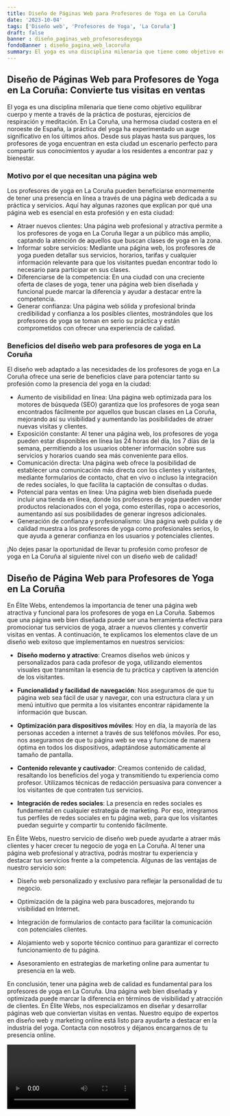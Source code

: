 ```yaml
---
title: Diseño de Páginas Web para Profesores de Yoga en La Coruña
date: '2023-10-04'
tags: ['Diseño web', 'Profesores de Yoga', 'La Coruña']
draft: false
banner : diseño_paginas_web_profesoresdeyoga
fondoBanner : diseño_pagina_web_lacoruña
summary: El yoga es una disciplina milenaria que tiene como objetivo equilibrar cuerpo y mente a través de la práctica de posturas, ejercicios de respiración y meditación. En La Coruña, una hermosa ciudad costera en el noroeste de España, la práctica del yoga ha experimentado un auge significativo en los últimos años. Desde sus playas hasta sus parques, los profesores de yoga encuentran en esta ciudad un escenario perfecto para compartir sus conocimientos y ayudar a los residentes a encontrar paz y bienestar.
---
```


## Diseño de Páginas Web para Profesores de Yoga en La Coruña: Convierte tus visitas en ventas

El yoga es una disciplina milenaria que tiene como objetivo equilibrar cuerpo y mente a través de la práctica de posturas, ejercicios de respiración y meditación. En La Coruña, una hermosa ciudad costera en el noroeste de España, la práctica del yoga ha experimentado un auge significativo en los últimos años. Desde sus playas hasta sus parques, los profesores de yoga encuentran en esta ciudad un escenario perfecto para compartir sus conocimientos y ayudar a los residentes a encontrar paz y bienestar.

### Motivo por el que necesitan una página web

Los profesores de yoga en La Coruña pueden beneficiarse enormemente de tener una presencia en línea a través de una página web dedicada a su práctica y servicios. Aquí hay algunas razones que explican por qué una página web es esencial en esta profesión y en esta ciudad:

- Atraer nuevos clientes: Una página web profesional y atractiva permite a los profesores de yoga en La Coruña llegar a un público más amplio, captando la atención de aquellos que buscan clases de yoga en la zona.
- Informar sobre servicios: Mediante una página web, los profesores de yoga pueden detallar sus servicios, horarios, tarifas y cualquier información relevante para que los visitantes puedan encontrar todo lo necesario para participar en sus clases.
- Diferenciarse de la competencia: En una ciudad con una creciente oferta de clases de yoga, tener una página web bien diseñada y funcional puede marcar la diferencia y ayudar a destacar entre la competencia.
- Generar confianza: Una página web sólida y profesional brinda credibilidad y confianza a los posibles clientes, mostrándoles que los profesores de yoga se toman en serio su práctica y están comprometidos con ofrecer una experiencia de calidad.

### Beneficios del diseño web para profesores de yoga en La Coruña

El diseño web adaptado a las necesidades de los profesores de yoga en La Coruña ofrece una serie de beneficios clave para potenciar tanto su profesión como la presencia del yoga en la ciudad:

- Aumento de visibilidad en línea: Una página web optimizada para los motores de búsqueda (SEO) garantiza que los profesores de yoga sean encontrados fácilmente por aquellos que buscan clases en La Coruña, mejorando así su visibilidad y aumentando las posibilidades de atraer nuevas visitas y clientes.
- Exposición constante: Al tener una página web, los profesores de yoga pueden estar disponibles en línea las 24 horas del día, los 7 días de la semana, permitiendo a los usuarios obtener información sobre sus servicios y horarios cuando sea más conveniente para ellos.
- Comunicación directa: Una página web ofrece la posibilidad de establecer una comunicación más directa con los clientes y visitantes, mediante formularios de contacto, chat en vivo o incluso la integración de redes sociales, lo que facilita la captación de consultas o dudas.
- Potencial para ventas en línea: Una página web bien diseñada puede incluir una tienda en línea, donde los profesores de yoga pueden vender productos relacionados con el yoga, como esterillas, ropa o accesorios, aumentando así sus posibilidades de generar ingresos adicionales.
- Generación de confianza y profesionalismo: Una página web pulida y de calidad muestra a los profesores de yoga como profesionales serios, lo que ayuda a generar confianza en los usuarios y potenciales clientes.

¡No dejes pasar la oportunidad de llevar tu profesión como profesor de yoga en La Coruña al siguiente nivel con un diseño web de calidad!

<GifSeo />

<Cta />

## Diseño de Página Web para Profesores de Yoga en La Coruña

En Élite Webs, entendemos la importancia de tener una página web atractiva y funcional para los profesores de yoga en La Coruña. Sabemos que una página web bien diseñada puede ser una herramienta efectiva para promocionar tus servicios de yoga, atraer a nuevos clientes y convertir visitas en ventas. A continuación, te explicamos los elementos clave de un diseño web exitoso que implementamos en nuestros servicios:

- **Diseño moderno y atractivo**: Creamos diseños web únicos y personalizados para cada profesor de yoga, utilizando elementos visuales que transmitan la esencia de tu práctica y captiven la atención de los visitantes.

- **Funcionalidad y facilidad de navegación**: Nos aseguramos de que tu página web sea fácil de usar y navegar, con una estructura clara y un menú intuitivo que permita a los visitantes encontrar rápidamente la información que buscan.

- **Optimización para dispositivos móviles**: Hoy en día, la mayoría de las personas acceden a internet a través de sus teléfonos móviles. Por eso, nos aseguramos de que tu página web se vea y funcione de manera óptima en todos los dispositivos, adaptándose automáticamente al tamaño de pantalla.

- **Contenido relevante y cautivador**: Creamos contenido de calidad, resaltando los beneficios del yoga y transmitiendo tu experiencia como profesor. Utilizamos técnicas de redacción persuasiva para convencer a los visitantes de que contraten tus servicios.

- **Integración de redes sociales**: La presencia en redes sociales es fundamental en cualquier estrategia de marketing. Por eso, integramos tus perfiles de redes sociales en tu página web, para que los visitantes puedan seguirte y compartir tu contenido fácilmente.

En Élite Webs, nuestro servicio de diseño web puede ayudarte a atraer más clientes y hacer crecer tu negocio de yoga en La Coruña. Al tener una página web profesional y atractiva, podrás mostrar tu experiencia y destacar tus servicios frente a la competencia. Algunas de las ventajas de nuestro servicio son:

- Diseño web personalizado y exclusivo para reflejar la personalidad de tu negocio.

- Optimización de la página web para buscadores, mejorando tu visibilidad en Internet.

- Integración de formularios de contacto para facilitar la comunicación con potenciales clientes.

- Alojamiento web y soporte técnico continuo para garantizar el correcto funcionamiento de tu página.

- Asesoramiento en estrategias de marketing online para aumentar tu presencia en la web.

En conclusión, tener una página web de calidad es fundamental para los profesores de yoga en La Coruña. Una página web bien diseñada y optimizada puede marcar la diferencia en términos de visibilidad y atracción de clientes. En Élite Webs, nos especializamos en diseñar y desarrollar páginas web que conviertan visitas en ventas. Nuestro equipo de expertos en diseño web y marketing online está listo para ayudarte a destacar en la industria del yoga. Contacta con nosotros y déjanos encargarnos de tu presencia online.

<Video />

<CtaBot job='Profesores de Yoga' city='La Coruña'/>

<Gmaps query='La Coruña+españa+maps' />